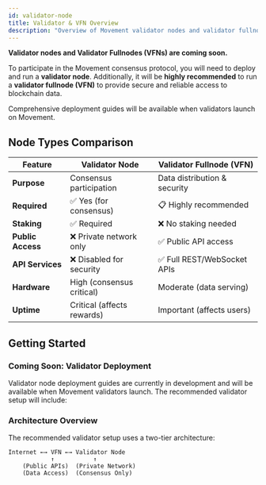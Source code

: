 ```yaml
---
id: validator-node
title: Validator & VFN Overview
description: "Overview of Movement validator nodes and validator fullnodes"
---
```


**Validator nodes and Validator Fullnodes (VFNs) are coming soon.** 

To participate in the Movement consensus protocol, you will need to deploy and run a **validator node**. Additionally, it will be **highly recommended** to run a **validator fullnode (VFN)** to provide secure and reliable access to blockchain data.

Comprehensive deployment guides will be available when validators launch on Movement.

## Node Types Comparison

| Feature | Validator Node | Validator Fullnode (VFN) |
|---------|----------------|---------------------------|
| **Purpose** | Consensus participation | Data distribution & security |
| **Required** | ✅ Yes (for consensus) | 📋 Highly recommended |
| **Staking** | ✅ Required | ❌ No staking needed |
| **Public Access** | ❌ Private network only | ✅ Public API access |
| **API Services** | ❌ Disabled for security | ✅ Full REST/WebSocket APIs |
| **Hardware** | High (consensus critical) | Moderate (data serving) |
| **Uptime** | Critical (affects rewards) | Important (affects users) |

## Getting Started

### Coming Soon: Validator Deployment

Validator node deployment guides are currently in development and will be available when Movement validators launch. The recommended validator setup will include:

### Architecture Overview

The recommended validator setup uses a two-tier architecture:

```
Internet ←→ VFN ←→ Validator Node
            ↑           ↑
    (Public APIs)  (Private Network)
    (Data Access)  (Consensus Only)
```


